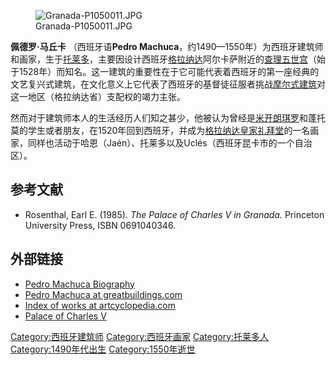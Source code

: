 [[File:Granada-P1050011.JPG|thumb]]

'''佩德罗·马丘卡''' （西班牙语'''Pedro Machuca'''，约1490—1550年）为西班牙建筑师和画家，生于[[托莱多_(西班牙)|托莱多]]，主要因设计西班牙[[格拉纳达|格拉纳达]]阿尔卡萨附近的[[查理五世宫|查理五世宫]]（始于1528年）而知名。这一建筑的重要性在于它可能代表着西班牙的第一座经典的文艺复兴式建筑，在文化意义上它代表了西班牙的基督徒征服者挑战[[摩尔式建筑|摩尔式建筑]]对这一地区（格拉纳达省）支配权的竭力主张。

然而对于建筑师本人的生活经历人们知之甚少，他被认为曾经是[[米开朗琪罗|米开朗琪罗]]和蓬托莫的学生或者朋友，在1520年回到西班牙，并成为[[皇家礼拜堂_(格拉纳达)|格拉纳达皇家礼拜堂]]的一名画家，同样也活动于哈恩（Jaén）、托莱多以及Uclés（西班牙昆卡市的一个自治区）。

==参考文献==
*Rosenthal, Earl E. (1985). ''The Palace of Charles V in Granada.'' Princeton University Press, ISBN 0691040346.

==外部链接==
{{commons|Category:Pedro Machuca|佩德罗·马丘卡}}

*[http://arts.jrank.org/pages/15892/Pedro-Machuca.html Pedro Machuca Biography]{{Wayback|url=http://arts.jrank.org/pages/15892/Pedro-Machuca.html |date=20110726212423 }}
*[http://www.greatbuildings.com/architects/Pedro_Machuca.html Pedro Machuca at greatbuildings.com] {{Wayback|url=http://www.greatbuildings.com/architects/Pedro_Machuca.html |date=20200505040619 }}
*[http://www.artcyclopedia.com/artists/machuca_pedro.html Index of works at artcyclopedia.com] {{Wayback|url=http://www.artcyclopedia.com/artists/machuca_pedro.html |date=20160303190444 }}
*[https://web.archive.org/web/20160924081126/http://www.alhambra.org/eng/index.asp?secc=%2Falhambra%2Fhistory_alhambra%2Fpalacio_carlos_v Palace of Charles V]

{{Authority control}}
[[Category:西班牙建筑师|Category:西班牙建筑师]]
[[Category:西班牙画家|Category:西班牙画家]]
[[Category:托莱多人|Category:托莱多人]]
[[Category:1490年代出生|Category:1490年代出生]]
[[Category:1550年逝世|Category:1550年逝世]]

{{Spain-bio-stub}}